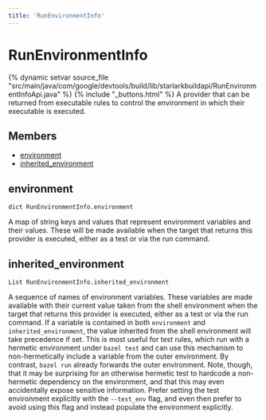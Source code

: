 ```yaml
---
title: 'RunEnvironmentInfo'
---
```


# RunEnvironmentInfo

{% dynamic setvar source_file "src/main/java/com/google/devtools/build/lib/starlarkbuildapi/RunEnvironmentInfoApi.java" %}
{% include "\_buttons.html" %}
A provider that can be returned from executable rules to control the environment in which their executable is executed.

## Members

- [environment](#environment)
- [inherited_environment](#inherited_environment)

## environment

``` rule-signature
dict RunEnvironmentInfo.environment
```

A map of string keys and values that represent environment variables and their values. These will be made available when the target that returns this provider is executed, either as a test or via the run command.

## inherited_environment

``` rule-signature
List RunEnvironmentInfo.inherited_environment
```

A sequence of names of environment variables. These variables are made available with their current value taken from the shell environment when the target that returns this provider is executed, either as a test or via the run command. If a variable is contained in both `environment` and `inherited_environment`, the value inherited from the shell environment will take precedence if set. This is most useful for test rules, which run with a hermetic environment under `bazel test` and can use this mechanism to non-hermetically include a variable from the outer environment. By contrast, `bazel run` already forwards the outer environment. Note, though, that it may be surprising for an otherwise hermetic test to hardcode a non-hermetic dependency on the environment, and that this may even accidentally expose sensitive information. Prefer setting the test environment explicitly with the `--test_env` flag, and even then prefer to avoid using this flag and instead populate the environment explicitly.

